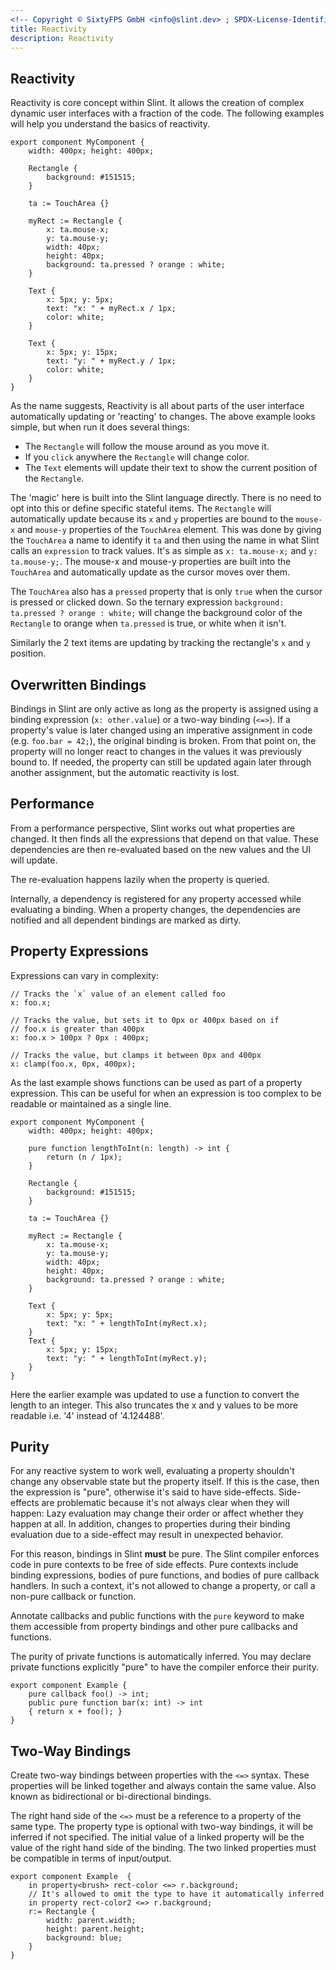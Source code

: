```yaml
---
<!-- Copyright © SixtyFPS GmbH <info@slint.dev> ; SPDX-License-Identifier: MIT -->
title: Reactivity
description: Reactivity
---
```


## Reactivity

Reactivity is core concept within Slint. It allows the creation of complex dynamic user interfaces with a fraction of the code.
The following examples will help you understand the basics of reactivity.

```slint playground
export component MyComponent {
    width: 400px; height: 400px;

    Rectangle {
        background: #151515;
    }

    ta := TouchArea {}

    myRect := Rectangle {
        x: ta.mouse-x;
        y: ta.mouse-y;
        width: 40px;
        height: 40px;
        background: ta.pressed ? orange : white;
    }

    Text {
        x: 5px; y: 5px;
        text: "x: " + myRect.x / 1px;
        color: white;
    }

    Text {
        x: 5px; y: 15px;
        text: "y: " + myRect.y / 1px;
        color: white;
    }
}
```

As the name suggests, Reactivity is all about parts of the user interface automatically updating or 'reacting'
to changes. The above example looks simple, but when run it does several things:

- The `Rectangle` will follow the mouse around as you move it.
- If you `click` anywhere the `Rectangle` will change color.
- The `Text` elements will update their text to show the current position of the `Rectangle`.

The 'magic' here is built into the Slint language directly. There is no need to opt into this or define
specific stateful items. The `Rectangle` will automatically update because its `x` and `y` properties
are bound to the `mouse-x` and `mouse-y` properties of the `TouchArea` element. This was done by giving
the `TouchArea` a name to identify it `ta` and then using the name in what Slint calls an `expression`
to track values. It's as simple as `x: ta.mouse-x;` and `y: ta.mouse-y;`. The mouse-x and mouse-y properties
are built into the `TouchArea` and automatically update as the cursor moves over them.

The `TouchArea` also has a `pressed` property that is only `true` when the cursor is pressed or clicked down.
So the ternary expression `background: ta.pressed ? orange : white;` will change the background color of the `Rectangle`
to orange when `ta.pressed` is true, or white when it isn't.

Similarly the 2 text items are updating by tracking the rectangle's `x` and `y` position.

## Overwritten Bindings

Bindings in Slint are only active as long as the property is assigned using a binding expression (`x: other.value`) or a two-way binding (`<=>`).
If a property's value is later changed using an imperative assignment in code (e.g. `foo.bar = 42;`), the original binding is broken.
From that point on, the property will no longer react to changes in the values it was previously bound to.
If needed, the property can still be updated again later through another assignment, but the automatic reactivity is lost.

## Performance

From a performance perspective, Slint works out what properties are changed. It then finds all the expressions
that depend on that value. These dependencies are then re-evaluated based on the new values and the UI will update.

The re-evaluation happens lazily when the property is queried.

Internally, a dependency is registered for any property accessed while evaluating a binding.
When a property changes, the dependencies are notified and all dependent bindings
are marked as dirty.



## Property Expressions

Expressions can vary in complexity:

```slint no-test
// Tracks the `x` value of an element called foo
x: foo.x;

// Tracks the value, but sets it to 0px or 400px based on if
// foo.x is greater than 400px
x: foo.x > 100px ? 0px : 400px;

// Tracks the value, but clamps it between 0px and 400px
x: clamp(foo.x, 0px, 400px);
```

As the last example shows functions can be used as part of a property expression. This can be
useful for when an expression is too complex to be readable or maintained as a single line.

```slint playground
export component MyComponent {
    width: 400px; height: 400px;

    pure function lengthToInt(n: length) -> int {
        return (n / 1px);
    }

    Rectangle {
        background: #151515;
    }

    ta := TouchArea {}

    myRect := Rectangle {
        x: ta.mouse-x;
        y: ta.mouse-y;
        width: 40px;
        height: 40px;
        background: ta.pressed ? orange : white;
    }

    Text {
        x: 5px; y: 5px;
        text: "x: " + lengthToInt(myRect.x);
    }
    Text {
        x: 5px; y: 15px;
        text: "y: " + lengthToInt(myRect.y);
    }
}
```

Here the earlier example was updated to use a function to convert the length to an integer.
This also truncates the x and y values to be more readable i.e. '4' instead of '4.124488'.

## Purity

For any reactive system to work well, evaluating a property shouldn't change any
observable state but the property itself. If this is the case, then the expression
is "pure", otherwise it's said to have side-effects. Side-effects are problematic
because it's not always clear when they will happen: Lazy evaluation may change
their order or affect whether they happen at all. In addition, changes to
properties during their binding evaluation due to a side-effect may result in
unexpected behavior.

For this reason, bindings in Slint **must** be pure. The Slint compiler enforces
code in pure contexts to be free of side effects. Pure contexts include binding
expressions, bodies of pure functions, and bodies of pure callback handlers.
In such a context, it's not allowed to change a property, or call a non-pure
callback or function.

Annotate callbacks and public functions with the `pure` keyword to make them
accessible from property bindings and other pure callbacks and functions.

The purity of private functions is automatically inferred. You may declare
private functions explicitly "pure" to have the compiler enforce their purity.

```slint
export component Example {
    pure callback foo() -> int;
    public pure function bar(x: int) -> int
    { return x + foo(); }
}
```



## Two-Way Bindings

Create two-way bindings between properties with the `<=>` syntax. These properties will be linked
together and always contain the same value. Also known as bidirectional or bi-directional bindings.

The right hand side of the `<=>` must be a reference to a property of the same type.
The property type is optional with two-way bindings, it will be inferred if not specified.
The initial value of a linked property will be the value of the right hand side of the binding.
The two linked properties must be compatible in terms of input/output.

```slint
export component Example  {
    in property<brush> rect-color <=> r.background;
    // It's allowed to omit the type to have it automatically inferred
    in property rect-color2 <=> r.background;
    r:= Rectangle {
        width: parent.width;
        height: parent.height;
        background: blue;
    }
}
```
